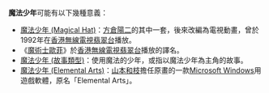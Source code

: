 '''魔法少年'''可能有以下幾種意義：

*[[魔法少年_(Magical_Hat)|魔法少年 (Magical Hat)]]：[[方倉陽二|方倉陽二]]的其中一套{{tsl|ja|まじかるハット||漫畫著作}}，後來改編為電視動畫，曾於1992年在[[香港|香港]][[無線電視|無線電視]][[翡翠台|翡翠台]]播放。
*《[[魔術士歐菲|魔術士歐菲]]》於[[香港|香港]][[無線電視|無線電視]][[翡翠台|翡翠台]]播放的譯名。
*[[魔法少年_(故事類型)|魔法少年 (故事類型)]]：使用魔法的少年，或指以魔法少年為主角的故事。
*[[魔法少年_(Elemental_Arts)|魔法少年 (Elemental Arts)]]：[[山本和枝|山本和枝]]擔任原畫的一款[[Microsoft_Windows|Microsoft Windows]]用遊戲軟體，原名「Elemental Arts」。

{{disambig|Cat=四字作品消歧义}}